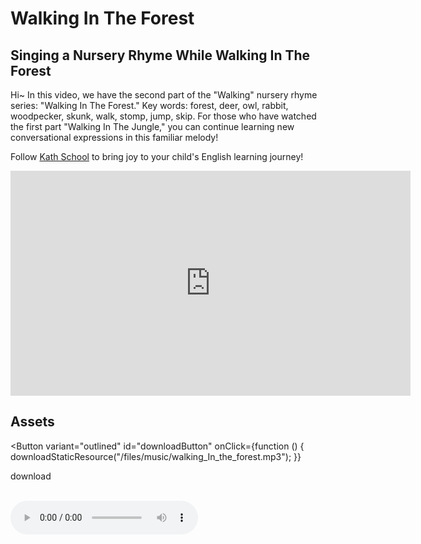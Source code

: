 
# Walking In The Forest

## Singing a Nursery Rhyme While Walking In The Forest

Hi~ In this video, we have the second part of the "Walking" nursery rhyme series: "Walking In The Forest."
Key words: forest, deer, owl, rabbit, woodpecker, skunk, walk, stomp, jump, skip.
For those who have watched the first part "Walking In The Jungle," you can continue learning new conversational expressions in this familiar melody!

Follow [Kath School](https://space.bilibili.com/20797715) to bring joy to your child's English learning journey!

<iframe
  src="https://player.bilibili.com/player.html?bvid=BV1YF411R79m&cid=1&page=1"
  scrolling="no"
  border="0"
  frameborder="no"
  framespacing="0"
  allowfullscreen="true"
  width="640"
  height="360"
></iframe>

## Assets

<Button
  variant="outlined"
  id="downloadButton"
  onClick={function () {
    downloadStaticResource("/files/music/walking_In_the_forest.mp3");
  }}
>
  download
</Button>
<br />
<br />

<audio src="/files/music/walking_In_the_forest.mp3" controls>
  The browser doesn't support
</audio>